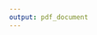 ```yaml
---
output: pdf_document
---
```


\begin{centering}


\vspace{1 cm}

\includegraphics{images/university.jpg}

\vspace{1 cm}

\Large
<!-- Change your name accordingly -->
Student: Your Name 

<!-- Change the name of your supervisor accordingly -->

Supervisor: Supervisors Nama
\vspace{0.5 cm}


\normalsize

A RESEARCH REPORT SUBMITTED TO THE SCHOOL OF PUBLIC HEALTH, UNIVERSITY OF THE WITWATERSRAND, JOHANNESBURG, IN PARTIAL FULFILLMENT OF THE REQUIREMENTS FOR THE DEGREE OF MASTER OF SCIENCE IN  BIOSTATISTICS  \newline
November, 2017 

\vspace{1 cm}


\end{centering}